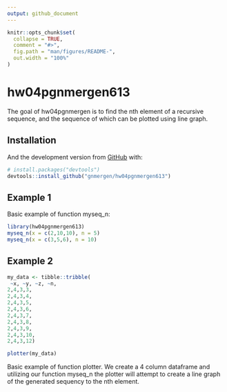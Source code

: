 ```yaml
---
output: github_document
---
```


<!-- README.md is generated from README.Rmd. Please edit that file -->

```r
knitr::opts_chunk$set(
  collapse = TRUE,
  comment = "#>",
  fig.path = "man/figures/README-",
  out.width = "100%"
)
```

# hw04pgnmergen613

<!-- badges: start -->
<!-- badges: end -->

The goal of hw04pgnmergen is to find the nth element of a recursive sequence,
and the sequence of which can be plotted using line graph.

## Installation

And the development version from [GitHub](https://github.com/) with:

``` r
# install.packages("devtools")
devtools::install_github("gnmergen/hw04pgnmergen613")
```
## Example 1

Basic example of function myseq_n:

```r
library(hw04pgnmergen613)
myseq_n(x = c(2,10,10), n = 5)
myseq_n(x = c(3,5,6), n = 10)

```

## Example 2
```r
my_data <- tibble::tribble(
 ~x, ~y, ~z, ~n,
2,4,3,3,
2,4,3,4,
2,4,3,5,
2,4,3,6,
2,4,3,7,
2,4,3,8,
2,4,3,9,
2,4,3,10,
2,4,3,12)

plotter(my_data)
```

Basic example of function plotter. We create a 4 column dataframe and utilizing
our function myseq_n the plotter will attempt to create a line graph of the 
generated sequency to the nth element.
